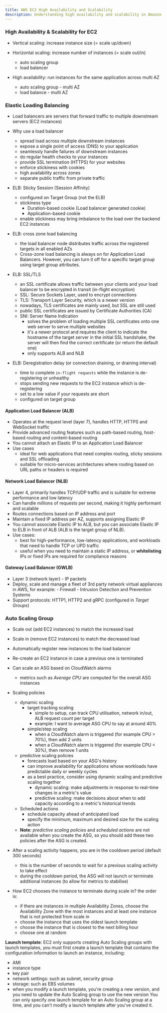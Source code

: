 ```yaml
---
title: AWS EC2 High Availability and Scalability
description: Understanding high availability and scalability in Amazon EC2, including load balancing, auto scaling, and instance management.
---
```


### High Availability & Scalability for EC2

- Vertical scaling: increase instance size (= scale up/down)
- Horizontal scaling: increase number of instances (= scale out/in)
  - auto scaling group
  - load balancer

- High availability: run instances for the same application across multi AZ
  - auto scaling group - multi AZ
  - load balance - multi AZ

### Elastic Loading Balancing

- Load balancers are servers that forward traffic to multiple downstream servers (EC2 instances)
- Why use a load balancer
  - spread load across multiple downstream instances
  - expose a single point of access (DNS) to your application
  - seamlessly handle failures of downstream instances
  - do regular health checks to your instances
  - provide SSL termination (HTTPS) for your websites
  - enforce stickiness with cookies
  - high availability across zones
  - separate public traffic from private traffic

- ELB: Sticky Session (Session Affinity)
  - configured on Target Group (not the ELB)
  - stickiness type
    - Duration-based cookie (Load balancer generated cookie)
    - Application-based cookie
  - enable stickiness may bring imbalance to the load over the backend EC2 instances

- ELB: cross zone load balancing
  - the load balancer node distributes traffic across the registered targets in all enabled AZs
  - Cross-zone load balancing is always on for Application Load Balancers. However, you can turn it off for a specific target group using target group attributes.

- ELB: SSL/TLS
  - an SSL certificate allows traffic between your clients and your load balancer to be encrypted in transit (in-flight encryption)
  - SSL: Secure Sockets Layer, used to encrypt connections
  - TLS: Transport Layer Security, which is a newer version
  - nowadays, TLS certificates are mainly used, but SSL are still used
  - public SSL certificates are issued by Certificate Authorities (CA)
  - SNI: Server Name Indication
    - solves the problem of loading multiple SSL certificates onto one web server to serve multiple websites
    - it's a newer protocol and requires the client to indicate the hostname of the target server in the initial SSL handshake, the server will then find the correct certificate (or return the default one)
    - only supports ALB and NLB

- ELB: Deregistration delay (or connection draining, or draining interval)
  - time to complete `in-flight requests` while the instance is de-registering or unhealthy
  - stops sending new requests to the EC2 instance which is de-registering
  - set to a low value if your requests are short
  - configured on target group

#### Application Load Balancer (ALB)

- Operates at the request level (layer 7), handles HTTP, HTTPS and WebSocket traffic
- Provide advanced routing features such as path-based routing, host-based routing and content-based routing
- You cannot attach an Elastic IP to an Application Load Balancer
- Use cases
  - ideal for web applications that need complex routing, sticky sessions and SSL offloading
  - suitable for micro-services architectures where routing based on URL paths or headers is required

#### Network Load Balancer (NLB)

- Layer 4, primarily handles TCP/UDP traffic and is suitable for extreme performance and low latency
- Can handle millions of requests per second, making it highly performant and scalable
- Routes connections based on IP address and port
- Maintain a fixed IP address per AZ, supports assigning Elastic IP
- You cannot associate Elastic IP to ALB, but you can associate Elastic IP to ELB in front of ALB (ALB is the target group of NLB).
- Use cases:
  - best for high-performance, low-latency applications, and workloads that need to handle TCP or UPD traffic
  - useful when you need to maintain a static IP address, or **whitelisting** IPs or fixed IPs are required for compliance reasons

#### Gateway Load Balancer (GWLB)

- Layer 3 (network layer) - IP packets
- Deploy, scale and manage a fleet of 3rd party network virtual appliances in AWS, for example: - Firewall - Intrusion Detection and Prevention Systems
- Support protocols: HTTP1, HTTP2 and gRPC (configured in _Target Groups_)

### Auto Scaling Group

- Scale out (add EC2 instances) to match the increased load
- Scale in (remove EC2 instances) to match the decreased load
- Automatically register new instances to the load balancer
- Re-create an EC2 instance in case a previous one is terminated
- Can scale an ASG based on CloudWatch alarms
  - metrics such as _Average CPU_ are computed for the overall ASG instances
- Scaling policies
  - dynamic scaling
    - target tracking scaling
      - simple to setup, can track CPU utilisation, network in/out, ALB request count per target
      - example: I want to average ASG CPU to say at around 40%
    - simple/step scaling
      - when a CloudWatch alarm is triggered (for example CPU > 70%), then add 2 units
      - when a CloudWatch alarm is triggered (for example CPU < 30%), then remove 1 units
  - predictive scaling policies
    - forecasts load based on your ASG's history
    - can improve availability for applications whose workloads have predictable daily or weekly cycles
    - as a best practice, consider using dynamic scaling and predictive scaling together
      - dynamic scaling: make adjustments in response to real-time changes in a metric's value
      - predictive scaling: make decisions about when to add capacity according to a metric's historical trends
  - Scheduled actions
    - schedule capacity ahead of anticipated load
    - specify the minimum, maximum and desired size for the scaling action
  - **Note**: _predictive scaling policies_ and _scheduled actions_ are not available when you create the ASG, so you should add these two policies after the ASG is created.

- After a scaling activity happens, you are in the cooldown period (default 300 seconds)
  - this is the number of seconds to wait for a previous scaling activity to take effect
  - during the cooldown period, the ASG will not launch or terminate additional instances (to allow for metrics to stabilise)

- How EC2 chooses the instance to terminate during scale in? the order is:
  - if there are instances in multiple Availability Zones, choose the Availability Zone with the most instances and at least one instance that is not protected from scale in
  - choose the instance that uses the oldest launch template
  - choose the instance that is closest to the next billing hour
  - choose one at random

**Launch template**: EC2 only supports creating Auto Scaling groups with launch templates, you must first create a launch template that contains the configuration information to launch an instance, including:

- AMI
- instance type
- key pair
- network settings: such as subnet, security group
- storage: such as EBS volumes
- when you modify a launch template, you're creating a new version, and you need to update the Auto Scaling group to use the new version
  You can only specify one launch template for an Auto Scaling group at a time, and you can't modify a launch template after you've created it.
